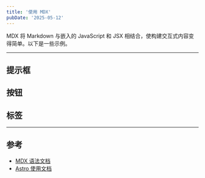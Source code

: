 ```yaml
---
title: '使用 MDX'
pubDate: '2025-05-12'
---
```



MDX 将 Markdown 与嵌入的 JavaScript 和 JSX 相结合，使构建交互式内容变得简单。以下是一些示例。

---

## 提示框

<Callout />

## 按钮

<CounterButton />

## 标签

<Tag />

---

## 参考

- [MDX 语法文档](https://mdxjs.com/docs/what-is-mdx)
- [Astro 使用文档](https://docs.astro.build/en/guides/markdown-content/#markdown-and-mdx-pages)
